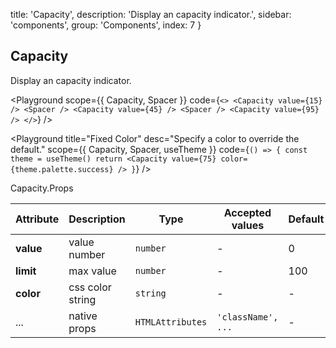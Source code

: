 
  title: 'Capacity',
  description: 'Display an capacity indicator.',
  sidebar: 'components',
  group: 'Components',
  index: 7
}

## Capacity

Display an capacity indicator.

<Playground
  scope={{ Capacity, Spacer }}
  code={`
<>
  <Capacity value={15} /> <Spacer />
  <Capacity value={45} /> <Spacer />
  <Capacity value={95} />
</>
`}
/>

<Playground
  title="Fixed Color"
  desc="Specify a color to override the default."
  scope={{ Capacity, Spacer, useTheme }}
  code={`
() => {
  const theme = useTheme()
  return <Capacity value={75} color={theme.palette.success} />
}
`}
/>

<Attributes edit="/pages/docs/components/capacity.mdx">
<Attributes.Title>Capacity.Props</Attributes.Title>

| Attribute | Description      | Type             | Accepted values    | Default |
| --------- | ---------------- | ---------------- | ------------------ | ------- |
| **value** | value number     | `number`         | -                  | 0       |
| **limit** | max value        | `number`         | -                  | 100     |
| **color** | css color string | `string`         | -                  | -       |
| ...       | native props     | `HTMLAttributes` | `'className', ...` | -       |

</Attributes>

